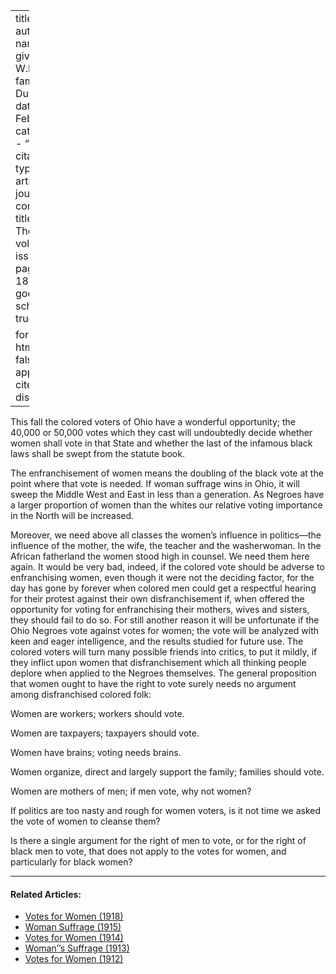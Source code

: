 
---
title: 'Ohio'
author:
  - name:
      given: W.E.B.
      family: Du Bois
date: Feb. 1912
categories: 
  - ""
citation: 
  type: article-journal
  container-title: The Crisis
  volume: 4
  issue: 4
  page: 181-182
google-scholar: true

format:
  html:
    toc: false
    appendix-cite-as: display
---




This fall the colored voters of Ohio have a wonderful opportunity; the 40,000 or 50,000 votes which they cast will undoubtedly decide whether women shall vote in that State and whether the last of the infamous black laws shall be swept from the statute book.

The enfranchisement of women means the doubling of the black vote at the point where that vote is needed. If woman suffrage wins in Ohio, it will sweep the Middle West and East in less than a generation. As Negroes have a larger proportion of women than the whites our relative voting importance in the North will be increased.

Moreover, we need above all classes the women's influence in politics---the influence of the mother, the wife, the teacher and the washerwoman. In the African fatherland the women stood high in counsel. We need them here again. It would be very bad, indeed, if the colored vote should be adverse to enfranchising women, even though it were not the deciding factor, for the day has gone by forever when colored men could get a respectful hearing for their protest against their own disfranchisement if, when offered the opportunity for voting for enfranchising their mothers, wives and sisters, they should fail to do so. For still another reason it will be unfortunate if the Ohio Negroes vote against votes for women; the vote will be analyzed with keen and eager intelligence, and the results studied for future use. The colored voters will turn many possible friends into critics, to put it mildly, if they inflict upon women that disfranchisement which all thinking people deplore when applied to the Negroes themselves. The general proposition that women ought to have the right to vote surely needs no argument among disfranchised colored folk:

Women are workers; workers should vote.

Women are taxpayers; taxpayers should vote.

Women have brains; voting needs brains.

Women organize, direct and largely support the family; families should vote.

Women are mothers of men; if men vote, why not women?

If politics are too nasty and rough for women voters, is it not time we asked the vote of women to cleanse them?

Is there a single argument for the right of men to vote, or for the right of black men to vote, that does not apply to the votes for women, and particularly for black women?

<!-- Similar articles start here -->
<div  class="clear-wrap"></div>
<hr>
#### Related Articles:

* [Votes for Women (1918)](/Volumes/15/01/votes_for_women.html)
* [Woman Suffrage (1915)](/Volumes/09/06/womansuffrage.html)
* [Votes for Women (1914)](/Volumes/08/04/votes_for_women.html)
* [Woman''s Suffrage (1913)](/Volumes/06/01/womans_suffrage.html)
* [Votes for Women (1912)](/Volumes/04/05/votes_for_women.html)

<!-- Similar articles end here -->